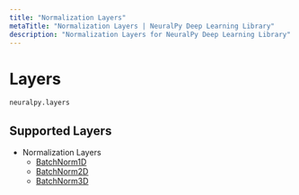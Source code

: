 ```yaml
---
title: "Normalization Layers"
metaTitle: "Normalization Layers | NeuralPy Deep Learning Library"
description: "Normalization Layers for NeuralPy Deep Learning Library"
---
```


# Layers

```python
neuralpy.layers
```

## Supported Layers

- Normalization Layers
  - [BatchNorm1D](/docs/layers/normalization/batchnorm1d)
  - [BatchNorm2D](/docs/layers/normalization/batchnorm2d)
  - [BatchNorm3D](/docs/layers/normalization/batchnorm3d)
